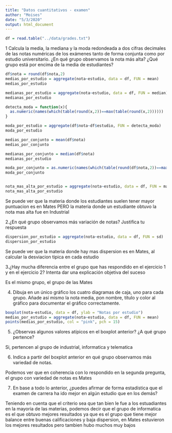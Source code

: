 ```yaml
---
title: "Datos cuantitativos - examen"
author: "Moises"
date: "5/3/2020"
output: html_document
---
```


```r

df = read.table("../data/grades.txt") 

```

1 Calcula la media, la mediana y la moda redondeada a dos cifras decimales de las notas numéricas de los exámenes tanto de forma conjunta como por estudio universitario. ¿En qué grupo observamos la nota más alta? ¿Qué grupo está por encima de la media de estudiantes?

```r

df$nota = round(df$nota,2)
medias_por_estudio = aggregate(nota~estudio, data = df, FUN = mean)
medias_por_estudio

medianas_por_estudio = aggregate(nota~estudio, data = df, FUN = median)
medianas_por_estudio

detecta_moda = function(x){
  as.numeric(names(which(table(round(x,2))==max(table(round(x,2))))))
}

moda_por_estudio = aggregate(df$nota~df$estudio, FUN = detecta_moda)
moda_por_estudio

medias_por_conjunto = mean(df$nota)
medias_por_conjunto

medianas_por_conjunto = median(df$nota)
medianas_por_estudio

moda_por_conjunto = as.numeric(names(which(table(round(df$nota,2))==max(table(round(df$nota,2))))))
moda_por_conjunto


nota_mas_alta_por_estudio = aggregate(nota~estudio, data = df, FUN = max)
nota_mas_alta_por_estudio

```

Se puede ver que la materia donde los estudiantes suelen tener mayor puntuacion es en Mates PERO la materia donde un estudiante obtuvo la nota mas alta fue en Industrial

2.¿En qué grupo observamos más variación de notas? Justifica tu respuesta
```r

dispersion_por_estudio = aggregate(nota~estudio, data = df, FUN = sd)
dispersion_por_estudio

```

Se puede ver que la materia donde hay mas dispersion es en Mates, al calcular la desviacion tipica en cada estudio

3.¿Hay mucha diferencia entre el grupo que has respondido en el ejercicio 1 y en el ejercicio 2? Intenta dar una explicación objetiva del suceso

Es el mismo grupo, el grupo de las Mates

4. Dibuja en un único gráfico los cuatro diagramas de caja, uno para cada grupo. Añade así mismo la nota media, pon nombre, título y color al gráfico para documentar el gráfico correctamente.
```r

boxplot(nota~estudio, data = df, ylab = "Notas por estudio")
medias_por_estudio = aggregate(nota~estudio, data = df, FUN = mean)
points(medias_por_estudio, col = "pink", pch = 15)

```

5. ¿Observas algunos valores atípicos en el boxplot anterior? ¿A qué grupo pertence? 

Si, pertencen al grupo de industrial, informatica y telematica

6. Indica a partir del boxplot anterior en qué grupo observamos más variedad de notas.

Podemos ver que en coherencia con lo respondido en la segunda pregunta, el grupo con variedad de notas es Mates

7. En base a todo lo anterior, ¿puedes afirmar de forma estadística que el examen de carrera ha ido mejor en algún estudio que en los demás? 

Teniendo en cuenta que el criterio sea que tan bien le fue a los estuadiantes en la mayoria de las materias, podemos decir que el grupo de informatica es el que obtuvo mejores resultados ya que es el grupo que tiene mejor balance entre buenas calificaciones y baja dispersion, en Mates estuvieron los mejores resultados pero tambien hubo muchos muy bajos
